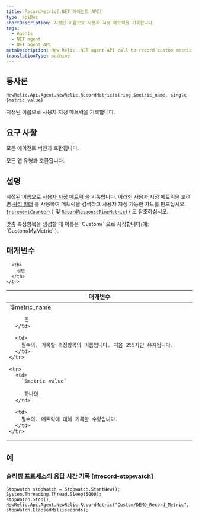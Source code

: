 ```yaml
---
title: RecordMetric(.NET 에이전트 API)
type: apiDoc
shortDescription: 지정된 이름으로 사용자 지정 메트릭을 기록합니다.
tags:
  - Agents
  - NET agent
  - NET agent API
metaDescription: New Relic .NET agent API call to record custom metric timeslice data.
translationType: machine
---
```


## 통사론

```
NewRelic.Api.Agent.NewRelic.RecordMetric(string $metric_name, single $metric_value)
```

지정된 이름으로 사용자 지정 메트릭을 기록합니다.

## 요구 사항

모든 에이전트 버전과 호환됩니다.

모든 앱 유형과 호환됩니다.

## 설명

지정된 이름으로 [사용자 지정 메트릭](/docs/agents/manage-apm-agents/agent-metrics/custom-metrics) 을 기록합니다. 이러한 사용자 지정 메트릭을 보려면 [쿼리 빌더](/docs/query-your-data/explore-query-data/query-builder/use-advanced-nrql-mode-specify-data) 를 사용하여 메트릭을 검색하고 사용자 지정 가능한 차트를 만드십시오. [`IncrementCounter()`](/docs/agents/net-agent/net-agent-api/incrementcounter-net-agent) 및 [`RecordResponseTimeMetric()`](/docs/agents/net-agent/net-agent-api/recordresponsetimemetric-net-agent) 도 참조하십시오.

<Callout variant="important">
  맞춤 측정항목을 생성할 때 이름은 `Custom/` 으로 시작합니다(예: `Custom/MyMetric` ).
</Callout>

## 매개변수

<table>
  <thead>
    <tr>
      <th width="25%">
        매개변수
      </th>

      <th>
        설명
      </th>
    </tr>
  </thead>

  <tbody>
    <tr>
      <td>
        `$metric_name`

        _끈_
      </td>

      <td>
        필수의. 기록할 측정항목의 이름입니다. 처음 255자만 유지됩니다.
      </td>
    </tr>

    <tr>
      <td>
        `$metric_value`

        _하나의_
      </td>

      <td>
        필수의. 메트릭에 대해 기록할 수량입니다.
      </td>
    </tr>
  </tbody>
</table>

## 예

### 슬리핑 프로세스의 응답 시간 기록 [#record-stopwatch]

```
Stopwatch stopWatch = Stopwatch.StartNew();
System.Threading.Thread.Sleep(5000);
stopWatch.Stop();
NewRelic.Api.Agent.NewRelic.RecordMetric("Custom/DEMO_Record_Metric", stopWatch.ElapsedMilliseconds);
```